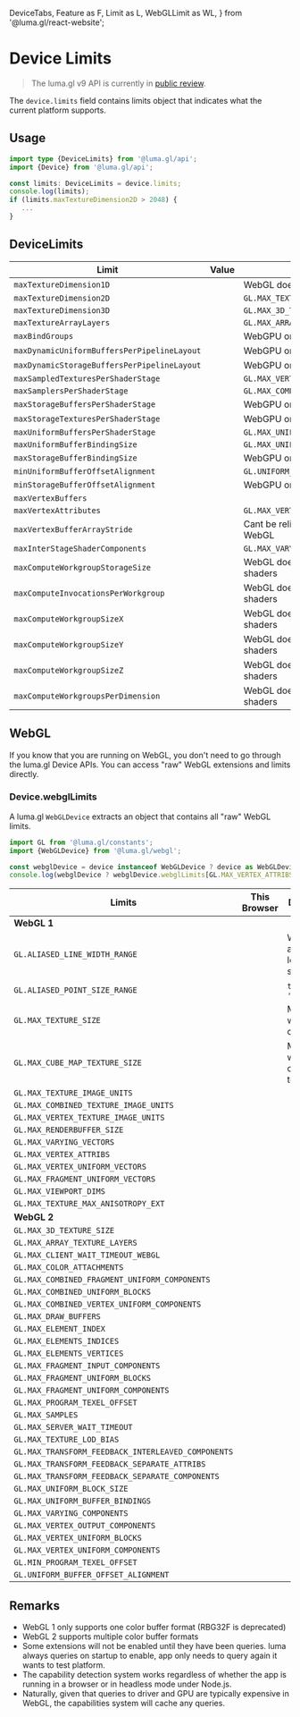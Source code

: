   DeviceTabs,
  Feature as F,
  Limit as L,
  WebGLLimit as WL,
} from '@luma.gl/react-website';

# Device Limits

> The luma.gl v9 API is currently in [public review](/docs/public-review).

The `device.limits` field contains limits object that indicates what the current platform supports.

## Usage

```typescript
import type {DeviceLimits} from '@luma.gl/api';
import {Device} from '@luma.gl/api';

const limits: DeviceLimits = device.limits;
console.log(limits);
if (limits.maxTextureDimension2D > 2048) {
   ...
}
```

## DeviceLimits

<DeviceTabs />

| Limit                                       | Value                                               | Comments                               |
| ------------------------------------------- | --------------------------------------------------- | -------------------------------------- |
| `maxTextureDimension1D`                     | <L f="maxTextureDimension1D" />                     | WebGL does not support 1D textures     |
| `maxTextureDimension2D`                     | <L f="maxTextureDimension2D" />                     | `GL.MAX_TEXTURE_SIZE`                  |
| `maxTextureDimension3D`                     | <L f="maxTextureDimension3D" />                     | `GL.MAX_3D_TEXTURE_SIZE`               |
| `maxTextureArrayLayers`                     | <L f="maxTextureArrayLayers" />                     | `GL.MAX_ARRAY_TEXTURE_LAYERS`          |
| `maxBindGroups`                             | <L f="maxBindGroups" />                             | WebGPU only                            |
| `maxDynamicUniformBuffersPerPipelineLayout` | <L f="maxDynamicUniformBuffersPerPipelineLayout" /> | WebGPU only                            |
| `maxDynamicStorageBuffersPerPipelineLayout` | <L f="maxDynamicStorageBuffersPerPipelineLayout" /> | WebGPU only                            |
| `maxSampledTexturesPerShaderStage`          | <L f="maxSampledTexturesPerShaderStage" />          | `GL.MAX_VERTEX_TEXTURE_IMAGE_UNITS`    |
| `maxSamplersPerShaderStage`                 | <L f="maxSamplersPerShaderStage" />                 | `GL.MAX_COMBINED_TEXTURE_IMAGE_UNITS`  |
| `maxStorageBuffersPerShaderStage`           | <L f="maxStorageBuffersPerShaderStage" />           | WebGPU only                            |
| `maxStorageTexturesPerShaderStage`          | <L f="maxStorageTexturesPerShaderStage" />          | WebGPU only                            |
| `maxUniformBuffersPerShaderStage`           | <L f="maxUniformBuffersPerShaderStage" />           | `GL.MAX_UNIFORM_BUFFER_BINDINGS`       |
| `maxUniformBufferBindingSize`               | <L f="maxUniformBufferBindingSize" />               | `GL.MAX_UNIFORM_BLOCK_SIZE`            |
| `maxStorageBufferBindingSize`               | <L f="maxStorageBufferBindingSize" />               | WebGPU only                            |
| `minUniformBufferOffsetAlignment`           | <L f="minUniformBufferOffsetAlignment" />           | `GL.UNIFORM_BUFFER_OFFSET_ALIGNMENT`   |
| `minStorageBufferOffsetAlignment`           | <L f="minStorageBufferOffsetAlignment" />           | WebGPU only                            |
| `maxVertexBuffers`                          | <L f="maxVertexBuffers" />                          |                                        |
| `maxVertexAttributes`                       | <L f="maxVertexAttributes" />                       | `GL.MAX_VERTEX_ATTRIBS`                |
| `maxVertexBufferArrayStride`                | <L f="maxVertexBufferArrayStride" />                | Cant be reliably determined on WebGL   |
| `maxInterStageShaderComponents`             | <L f="maxInterStageShaderComponents" />             | `GL.MAX_VARYING_COMPONENTS`            |
| `maxComputeWorkgroupStorageSize`            | <L f="maxComputeWorkgroupStorageSize" />            | WebGL does not support compute shaders |
| `maxComputeInvocationsPerWorkgroup`         | <L f="maxComputeInvocationsPerWorkgroup" />         | WebGL does not support compute shaders |
| `maxComputeWorkgroupSizeX`                  | <L f="maxComputeWorkgroupSizeX" />                  | WebGL does not support compute shaders |
| `maxComputeWorkgroupSizeY`                  | <L f="maxComputeWorkgroupSizeY" />                  | WebGL does not support compute shaders |
| `maxComputeWorkgroupSizeZ`                  | <L f="maxComputeWorkgroupSizeZ" />                  | WebGL does not support compute shaders |
| `maxComputeWorkgroupsPerDimension`          | <L f="maxComputeWorkgroupsPerDimension" />          | WebGL does not support compute shaders |

## WebGL

If you know that you are running on WebGL, you don't need to go through
the luma.gl Device APIs. You can access "raw" WebGL extensions and limits directly.

### Device.webglLimits

A luma.gl `WebGLDevice` extracts an object that contains all "raw" WebGL limits.

```typescript
import GL from '@luma.gl/constants';
import {WebGLDevice} from '@luma.gl/webgl';

const webglDevice = device instanceof WebGLDevice ? device as WebGLDevice: null;
console.log(webglDevice ? webglDevice.webglLimits[GL.MAX_VERTEX_ATTRIBS]);
```

<DeviceTabs />

| Limits                                             | This <br/> Browser                                       | Description                          |
| -------------------------------------------------- | -------------------------------------------------------- | ------------------------------------ |
| **WebGL 1**                                        |                                                          |                                      |
| `GL.ALIASED_LINE_WIDTH_RANGE`                      | <WL f="ALIASED_LINE_WIDTH_RANGE" />                      | Width !== 1 are no longer supported. |
| `GL.ALIASED_POINT_SIZE_RANGE`                      | <WL f="ALIASED_POINT_SIZE_RANGE" />                      | `topology`: `'point'`                |
| `GL.MAX_TEXTURE_SIZE`                              | <WL f="MAX_TEXTURE_SIZE" />                              | Max width/height of texture          |
| `GL.MAX_CUBE_MAP_TEXTURE_SIZE`                     | <WL f="MAX_CUBE_MAP_TEXTURE_SIZE" />                     | Max width/height of cube texture     |
| `GL.MAX_TEXTURE_IMAGE_UNITS`                       | <WL f="MAX_TEXTURE_IMAGE_UNITS" />                       |                                      |
| `GL.MAX_COMBINED_TEXTURE_IMAGE_UNITS`              | <WL f="MAX_COMBINED_TEXTURE_IMAGE_UNITS" />              |                                      |
| `GL.MAX_VERTEX_TEXTURE_IMAGE_UNITS`                | <WL f="MAX_VERTEX_TEXTURE_IMAGE_UNITS" />                |                                      |
| `GL.MAX_RENDERBUFFER_SIZE`                         | <WL f="MAX_RENDERBUFFER_SIZE" />                         |                                      |
| `GL.MAX_VARYING_VECTORS`                           | <WL f="MAX_VARYING_VECTORS" />                           |                                      |
| `GL.MAX_VERTEX_ATTRIBS`                            | <WL f="MAX_VERTEX_ATTRIBS" />                            |                                      |
| `GL.MAX_VERTEX_UNIFORM_VECTORS`                    | <WL f="MAX_VERTEX_UNIFORM_VECTORS" />                    |                                      |
| `GL.MAX_FRAGMENT_UNIFORM_VECTORS`                  | <WL f="MAX_FRAGMENT_UNIFORM_VECTORS" />                  |                                      |
| `GL.MAX_VIEWPORT_DIMS`                             | <WL f="MAX_VIEWPORT_DIMS" />                             |                                      |
| `GL.MAX_TEXTURE_MAX_ANISOTROPY_EXT`                | <WL f="MAX_TEXTURE_MAX_ANISOTROPY_EXT" />                |                                      |
| **WebGL 2**                                        |                                                          |                                      |
| `GL.MAX_3D_TEXTURE_SIZE`                           | <WL f="MAX_3D_TEXTURE_SIZE" />                           |                                      |
| `GL.MAX_ARRAY_TEXTURE_LAYERS`                      | <WL f="MAX_ARRAY_TEXTURE_LAYERS" />                      |                                      |
| `GL.MAX_CLIENT_WAIT_TIMEOUT_WEBGL`                 | <WL f="MAX_CLIENT_WAIT_TIMEOUT_WEBGL" />                 |                                      |
| `GL.MAX_COLOR_ATTACHMENTS`                         | <WL f="MAX_COLOR_ATTACHMENTS" />                         |                                      |
| `GL.MAX_COMBINED_FRAGMENT_UNIFORM_COMPONENTS`      | <WL f="MAX_COMBINED_FRAGMENT_UNIFORM_COMPONENTS" />      |                                      |
| `GL.MAX_COMBINED_UNIFORM_BLOCKS`                   | <WL f="MAX_COMBINED_UNIFORM_BLOCKS" />                   |                                      |
| `GL.MAX_COMBINED_VERTEX_UNIFORM_COMPONENTS`        | <WL f="MAX_COMBINED_VERTEX_UNIFORM_COMPONENTS" />        |                                      |
| `GL.MAX_DRAW_BUFFERS`                              | <WL f="MAX_DRAW_BUFFERS" />                              |                                      |
| `GL.MAX_ELEMENT_INDEX`                             | <WL f="MAX_ELEMENT_INDEX" />                             |                                      |
| `GL.MAX_ELEMENTS_INDICES`                          | <WL f="MAX_ELEMENTS_INDICES" />                          |                                      |
| `GL.MAX_ELEMENTS_VERTICES`                         | <WL f="MAX_ELEMENTS_VERTICES" />                         |                                      |
| `GL.MAX_FRAGMENT_INPUT_COMPONENTS`                 | <WL f="MAX_FRAGMENT_INPUT_COMPONENTS" />                 |                                      |
| `GL.MAX_FRAGMENT_UNIFORM_BLOCKS`                   | <WL f="MAX_FRAGMENT_UNIFORM_BLOCKS" />                   |                                      |
| `GL.MAX_FRAGMENT_UNIFORM_COMPONENTS`               | <WL f="MAX_FRAGMENT_UNIFORM_COMPONENTS" />               |                                      |
| `GL.MAX_PROGRAM_TEXEL_OFFSET`                      | <WL f="MAX_PROGRAM_TEXEL_OFFSET" />                      |                                      |
| `GL.MAX_SAMPLES`                                   | <WL f="MAX_SAMPLES" />                                   |                                      |
| `GL.MAX_SERVER_WAIT_TIMEOUT`                       | <WL f="MAX_SERVER_WAIT_TIMEOUT" />                       |                                      |
| `GL.MAX_TEXTURE_LOD_BIAS`                          | <WL f="MAX_TEXTURE_LOD_BIAS" />                          |                                      |
| `GL.MAX_TRANSFORM_FEEDBACK_INTERLEAVED_COMPONENTS` | <WL f="MAX_TRANSFORM_FEEDBACK_INTERLEAVED_COMPONENTS" /> |                                      |
| `GL.MAX_TRANSFORM_FEEDBACK_SEPARATE_ATTRIBS`       | <WL f="MAX_TRANSFORM_FEEDBACK_SEPARATE_ATTRIBS" />       |                                      |
| `GL.MAX_TRANSFORM_FEEDBACK_SEPARATE_COMPONENTS`    | <WL f="MAX_TRANSFORM_FEEDBACK_SEPARATE_COMPONENTS" />    |                                      |
| `GL.MAX_UNIFORM_BLOCK_SIZE`                        | <WL f="MAX_UNIFORM_BLOCK_SIZE" />                        |                                      |
| `GL.MAX_UNIFORM_BUFFER_BINDINGS`                   | <WL f="MAX_UNIFORM_BUFFER_BINDINGS" />                   |                                      |
| `GL.MAX_VARYING_COMPONENTS`                        | <WL f="MAX_VARYING_COMPONENTS" />                        |                                      |
| `GL.MAX_VERTEX_OUTPUT_COMPONENTS`                  | <WL f="MAX_VERTEX_OUTPUT_COMPONENTS" />                  |                                      |
| `GL.MAX_VERTEX_UNIFORM_BLOCKS`                     | <WL f="MAX_VERTEX_UNIFORM_BLOCKS" />                     |                                      |
| `GL.MAX_VERTEX_UNIFORM_COMPONENTS`                 | <WL f="MAX_VERTEX_UNIFORM_COMPONENTS" />                 |                                      |
| `GL.MIN_PROGRAM_TEXEL_OFFSET`                      | <WL f="MIN_PROGRAM_TEXEL_OFFSET" />                      |                                      |
| `GL.UNIFORM_BUFFER_OFFSET_ALIGNMENT`               | <WL f="UNIFORM_BUFFER_OFFSET_ALIGNMENT" />               |                                      |

## Remarks

- WebGL 1 only supports one color buffer format (RBG32F is deprecated)
- WebGL 2 supports multiple color buffer formats
- Some extensions will not be enabled until they have been queries. luma always queries on startup to enable, app only needs to query again it wants to test platform.
- The capability detection system works regardless of whether the app is running in a browser or in headless mode under Node.js.
- Naturally, given that queries to driver and GPU are typically expensive in WebGL, the capabilities system will cache any queries.

['ext_texture_filter_anisotropic']: https://developer.mozilla.org/en-US/docs/Web/API/EXT_texture_filter_anisotropic

